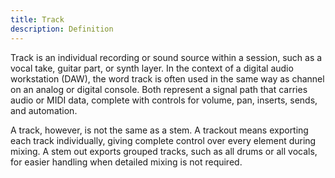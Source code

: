 ```yaml
---
title: Track
description: Definition
---
```


Track is an individual recording or sound source within a session, such as a vocal take, guitar part, or synth layer. In the context of a digital audio workstation (DAW), the word track is often used in the same way as channel on an analog or digital console. Both represent a signal path that carries audio or MIDI data, complete with controls for volume, pan, inserts, sends, and automation.

A track, however, is not the same as a stem. A trackout means exporting each track individually, giving complete control over every element during mixing. A stem out exports grouped tracks, such as all drums or all vocals, for easier handling when detailed mixing is not required.
